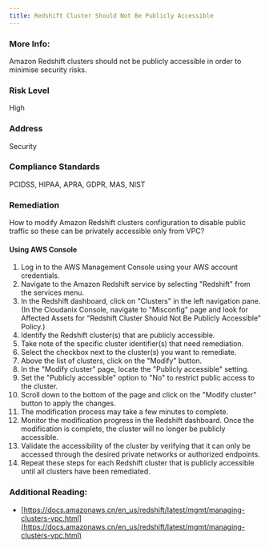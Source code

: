 ```yaml
---
title: Redshift Cluster Should Not Be Publicly Accessible
---
```


### More Info:

Amazon Redshift clusters should not be publicly accessible in order to minimise security risks.

### Risk Level

High

### Address

Security

### Compliance Standards

PCIDSS, HIPAA, APRA, GDPR, MAS, NIST

### Remediation

How to modify Amazon Redshift clusters configuration to disable public traffic so these can be privately accessible only from VPC?

#### Using AWS Console

1. Log in to the AWS Management Console using your AWS account credentials.
2. Navigate to the Amazon Redshift service by selecting "Redshift" from the services menu.
3. In the Redshift dashboard, click on "Clusters" in the left navigation pane.
    (In the Cloudanix Console, navigate to "Misconfig" page and look for Affected Assets for "Redshift Cluster Should Not Be Publicly Accessible" Policy.)
4. Identify the Redshift cluster(s) that are publicly accessible.
5. Take note of the specific cluster identifier(s) that need remediation.
6. Select the checkbox next to the cluster(s) you want to remediate.
7. Above the list of clusters, click on the "Modify" button.
8. In the "Modify cluster" page, locate the "Publicly accessible" setting.
9. Set the "Publicly accessible" option to "No" to restrict public access to the cluster.
10. Scroll down to the bottom of the page and click on the "Modify cluster" button to apply the changes.
11. The modification process may take a few minutes to complete.
12. Monitor the modification progress in the Redshift dashboard. Once the modification is complete, the cluster will no longer be publicly accessible.
13. Validate the accessibility of the cluster by verifying that it can only be accessed through the desired private networks or authorized endpoints.
14. Repeat these steps for each Redshift cluster that is publicly accessible until all clusters have been remediated.

### Additional Reading:

- [https://docs.amazonaws.cn/en_us/redshift/latest/mgmt/managing-clusters-vpc.html](https://docs.amazonaws.cn/en_us/redshift/latest/mgmt/managing-clusters-vpc.html)
